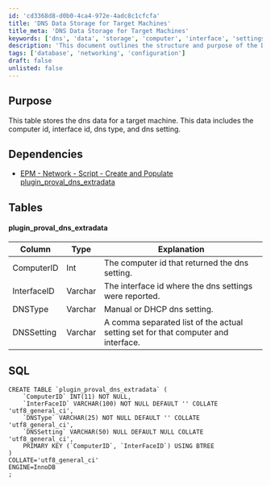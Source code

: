 ```yaml
---
id: 'cd3368d8-d0b0-4ca4-972e-4adc8c1cfcfa'
title: 'DNS Data Storage for Target Machines'
title_meta: 'DNS Data Storage for Target Machines'
keywords: ['dns', 'data', 'storage', 'computer', 'interface', 'settings', 'table']
description: 'This document outlines the structure and purpose of the DNS data storage table for target machines, detailing the columns, their types, and the SQL command to create the table. It provides insights into how DNS settings are recorded and managed for networked computers.'
tags: ['database', 'networking', 'configuration']
draft: false
unlisted: false
---
```

## Purpose

This table stores the dns data for a target machine. This data includes the computer id, interface id, dns type, and dns setting.

## Dependencies

- [EPM - Network - Script - Create and Populate plugin_proval_dns_extradata](https://proval.itglue.com/DOC-5078775-12033156)

## Tables

#### plugin_proval_dns_extradata

| Column      | Type    | Explanation                                                |
|-------------|---------|-----------------------------------------------------------|
| ComputerID  | Int     | The computer id that returned the dns setting.            |
| InterfaceID | Varchar | The interface id where the dns settings were reported.    |
| DNSType     | Varchar | Manual or DHCP dns setting.                               |
| DNSSetting  | Varchar | A comma separated list of the actual setting set for that computer and interface. |

## SQL

```
CREATE TABLE `plugin_proval_dns_extradata` (
    `ComputerID` INT(11) NOT NULL,
    `InterFaceID` VARCHAR(100) NOT NULL DEFAULT '' COLLATE 'utf8_general_ci',
    `DNSType` VARCHAR(25) NOT NULL DEFAULT '' COLLATE 'utf8_general_ci',
    `DNSSetting` VARCHAR(50) NULL DEFAULT NULL COLLATE 'utf8_general_ci',
    PRIMARY KEY (`ComputerID`, `InterFaceID`) USING BTREE
)
COLLATE='utf8_general_ci'
ENGINE=InnoDB
;
```











